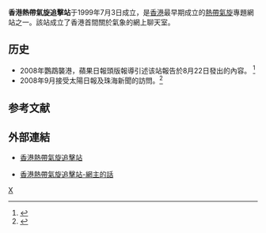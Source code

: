 {{expand|time=2017-11-04T14:21:08+00:00}}
'''香港熱帶氣旋追擊站'''于1999年7月3日成立，是[[香港|香港]]最早期成立的[[熱帶氣旋|熱帶氣旋]]專題網站之一。該站成立了香港首間關於氣象的網上聊天室。

== 历史 ==
* 2008年鸚鵡襲港，蘋果日報頭版報導引述该站報告於8月22日發出的內容。 <ref>{{cite web|title=今年最強颱風 隨時掛八號波 鸚鵡直撲香港|url=http://hk.apple.nextmedia.com/template/apple/art_main.php?iss_id=20080822&sec_id=4104&art_id=11507395|publisher=[[蘋果日報|蘋果日報]] |accessdate=2017-05-25|date=2008年8月22日}}</ref>
* 2008年9月接受太陽日報及珠海新聞的訪問。<ref>{{cite web|title=天文台無料到民間氣象自救|url=http://the-sun.on.cc/channels/news/20081006/20081006020153_0000.html|publisher=[[太陽報|太陽報]]|accessdate=2017-05-25|date=2008年10月6日}}</ref>

==参考文献==
{{reflist}}

==外部連結==
*{{zh-hk}} [http://www.hkcoc.com 香港熱帶氣旋追擊站]
*{{zh-hk}} [http://hk-typhoon.blogspot.com/ 香港熱帶氣旋追擊站-網主的話] 

{{metro-stub}}
{{HK-soc-stub}}

[[category:香港網站|X]]